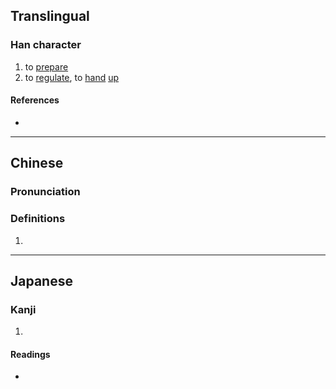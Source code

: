 {{character info/new}}
==Translingual==

===Han character===
{{Han char|rn=53|rad=广|as=02|sn=5|four=00211|canj=IP,XIP|ids=⿸广匕}}

# to [[prepare]]
# to [[regulate]], to [[hand]] [[up]]

====References====
* {{Han ref|kx=0343.060|dkj=09222|dj=0652.150|hdz=20873.020|uh=5E80|ud=24192|bh=C979|bd=51577}}

----

==Chinese==
{{zh-forms}}

===Pronunciation===
{{zh-pron
|m=pǐ
|c=pei2,pei5
|mc=y
|oc=y
|ma=
|cat=v
}}

===Definitions===
{{zh-hanzi}}

# {{rfdef|zh}}

----

==Japanese==

===Kanji===
{{ja-kanji|grade=|rs=广02}}

# {{rfdef|ja|sort=广02}}

====Readings====
* {{ja-readings|on=[[ひ]] (hi), [[へい]] (hei), [[はい]] (hai)|kun=[[おさめる]] (osameru)}}